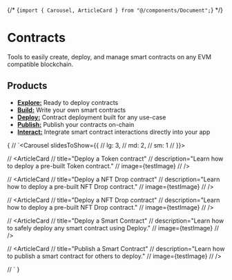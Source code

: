 {/* {`import { Carousel, ArticleCard } from "@/components/Document";`} */}

# Contracts

Tools to easily create, deploy, and manage smart contracts on any EVM compatible blockchain.

## Products

- [**Explore:**](/contracts/explore/overview) Ready to deploy contracts
- [**Build:**](/contracts/build/overview) Write your own smart contracts
- [**Deploy:**](/contracts/deploy/overview) Contract deployment built for any use-case
- [**Publish:**](/contracts/publish/overview) Publish your contracts on-chain
- [**Interact:**](/contracts/interact/overview) Integrate smart contract interactions directly into your app

{
// `<Carousel slidesToShow={{
// 	lg: 3,
// 	md: 2,
// 	sm: 1
// }}>

// <ArticleCard
// title="Deploy a Token contract"
// description="Learn how to deploy a pre-built Token contract."
// image={testImage}
// />

// <ArticleCard
// title="Deploy a NFT Drop contract"
// description="Learn how to deploy a pre-built NFT Drop contract."
// image={testImage}
// />

// <ArticleCard
// title="Deploy a NFT Drop contract"
// description="Learn how to deploy a pre-built NFT Drop contract."
// image={testImage}
// />

// <ArticleCard
// title="Deploy a Smart Contract"
// description="Learn how to safely deploy any smart contract using Deploy."
// image={testImage}
// />

// <ArticleCard
// title="Publish a Smart Contract"
// description="Learn how to publish a smart contract for others to deploy."
// image={testImage}
// />

// </Carousel>`
}
